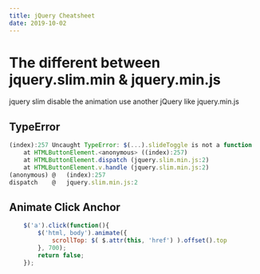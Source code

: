 ```yaml
---
title: jQuery Cheatsheet
date: 2019-10-02
---
```


# The different between jquery.slim.min & jquery.min.js
jquery slim disable the animation
use another jQuery like jquery.min.js

## TypeError 

```javascript
(index):257 Uncaught TypeError: $(...).slideToggle is not a function
    at HTMLButtonElement.<anonymous> ((index):257)
    at HTMLButtonElement.dispatch (jquery.slim.min.js:2)
    at HTMLButtonElement.v.handle (jquery.slim.min.js:2)
(anonymous)	@	(index):257
dispatch	@	jquery.slim.min.js:2

```

## Animate Click Anchor

```javascript
    $('a').click(function(){
        $('html, body').animate({
            scrollTop: $( $.attr(this, 'href') ).offset().top
        }, 700);
        return false;
    });
```